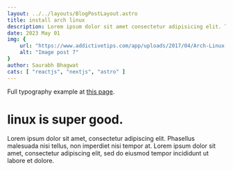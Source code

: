 ```yaml
---
layout: ../../layouts/BlogPostLayout.astro
title: install arch linux
description: Lorem ipsum dolor sit amet consectetur adipisicing elit. Tenetur vero esse non molestias eos excepturi.
date: 2023 May 01
img: { 
    url: "https://www.addictivetips.com/app/uploads/2017/04/Arch-Linux-Boot-Menu.jpg", 
    alt: "Image post 7" 
}
author: Saurabh Bhagwat
cats: [ "reactjs", "nextjs", "astro" ]
---
```


Full typography example at [this page](./sixth-post).

# linux is super good.

Lorem ipsum dolor sit amet, consectetur adipiscing elit. Phasellus malesuada nisi tellus, non imperdiet nisi tempor at. Lorem ipsum dolor sit amet, consectetur adipiscing elit, sed do eiusmod tempor incididunt ut labore et dolore.
